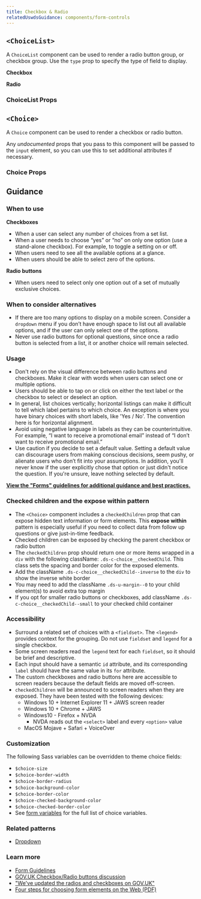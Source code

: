 ```yaml
---
title: Checkbox & Radio
relatedUswdsGuidance: components/form-controls
---
```


## `<ChoiceList>`

A `ChoiceList` component can be used to render a radio button group, or checkbox group. Use the `type` prop to specify the type of field to display.

**Checkbox**

<StorybookExample
  componentName="choiceList"
  sourceFilePath="components/ChoiceList/ChoiceList.tsx"
  storyId="components-choicelist--default-checkbox"
/>

**Radio**

<StorybookExample
  componentName="choiceList-radio"
  sourceFilePath="components/ChoiceList/ChoiceList.tsx"
  storyId="components-choicelist--default-radio"
/>

### ChoiceList Props

<PropTable componentName="ChoiceList" />

## `<Choice>`

A `Choice` component can be used to render a checkbox or radio button.

Any _undocumented_ props that you pass to this component will be passed to the `input` element, so you can use this to set additional attributes if necessary.

<StorybookExample
  componentName="choice"
  sourceFilePath="components/ChoiceList/Choice.tsx"
  storyId="components-choicelist--choice-children"
/>

### Choice Props

<PropTable componentName="Choice" />

## Guidance

### When to use

**Checkboxes**

- When a user can select any number of choices from a set list.
- When a user needs to choose “yes” or “no” on only one option (use a stand-alone checkbox). For example, to toggle a setting on or off.
- When users need to see all the available options at a glance.
- When users should be able to select zero of the options.

**Radio buttons**

- When users need to select only one option out of a set of mutually exclusive choices.

### When to consider alternatives

- If there are too many options to display on a mobile screen. Consider a `dropdown` menu if you don’t have enough space to list out all available options, and if the user can only select one of the options.
- Never use radio buttons for optional questions, since once a radio button is selected from a list, it or another choice will remain selected.

### Usage

- Don't rely on the visual difference between radio buttons and checkboxes. Make it clear with words when users can select one or multiple options.
- Users should be able to tap on or click on either the text label or the checkbox to select or deselect an option.
- In general, list choices vertically; horizontal listings can make it difficult to tell which label pertains to which choice. An exception is where you have binary choices with short labels, like 'Yes / No'. The convention here is for horizontal alignment.
- Avoid using negative language in labels as they can be counterintuitive. For example, “I want to receive a promotional email” instead of “I don’t want to receive promotional email.”
- Use caution if you decide to set a default value. Setting a default value can discourage users from making conscious decisions, seem pushy, or alienate users who don’t fit into your assumptions. In addition, you'll never know if the user explicitly chose that option or just didn't notice the question. If you're unsure, leave nothing selected by default.

**[View the "Forms" guidelines for additional guidance and best practices.](/guidelines/forms/)**

### Checked children and the expose within pattern

- The `<Choice>` component includes a `checkedChildren` prop that can expose hidden text information or form elements. This **expose within** pattern is especially useful if you need to collect data from follow up questions or give just-in-time feedback.
- Checked children can be exposed by checking the parent checkbox or radio button
- The `checkedChildren` prop should return one or more items wrapped in a `div` with the following className: `.ds-c-choice__checkedChild`. This class sets the spacing and border color for the exposed elements.
- Add the className `.ds-c-choice__checkedChild--inverse` to the `div` to show the inverse white border
- You may need to add the className `.ds-u-margin--0` to your child element(s) to avoid extra top margin
- If you opt for smaller radio buttons or checkboxes, add className `.ds-c-choice__checkedChild--small` to your checked child container

### Accessibility

- Surround a related set of choices with a `<fieldset>`. The `<legend>` provides context for the grouping. Do not use `fieldset` and `legend` for a single checkbox.
- Some screen readers read the `legend` text for each `fieldset`, so it should be brief and descriptive.
- Each input should have a semantic `id` attribute, and its corresponding `label` should have the same value in its `for` attribute.
- The custom checkboxes and radio buttons here are accessible to screen readers because the default fields are moved off-screen.
- `checkedChildren` will be announced to screen readers when they are exposed. They have been tested with the following devices:
  - Windows 10 + Internet Explorer 11 + JAWS screen reader
  - Windows 10 + Chrome + JAWS
  - Windows10 - Firefox + NVDA
    - NVDA reads out the `<select>` label and every `<option>` value
  - MacOS Mojave + Safari + VoiceOver

### Customization

The following Sass variables can be overridden to theme choice fields:

- `$choice-size`
- `$choice-border-width`
- `$choice-border-radius`
- `$choice-background-color`
- `$choice-border-color`
- `$choice-checked-background-color`
- `$choice-checked-border-color`
- See [form variables](https://github.com/CMSgov/design-system/blob/master/packages/design-system/src/styles/settings/variables/_forms.scss) for the full list of choice variables.

### Related patterns

- [Dropdown](/components/dropdown)

### Learn more

- [Form Guidelines](/guidelines/forms/)
- [GOV.UK Checkbox/Radio buttons discussion](https://paper.dropbox.com/doc/Radio-buttons-oIwWoxwBKClt5IXvDbnpF)
- ["We've updated the radios and checkboxes on GOV.UK"](https://designnotes.blog.gov.uk/2016/11/30/weve-updated-the-radios-and-checkboxes-on-gov-uk/)
- [Four steps for choosing form elements on the Web (PDF)](http://www.formsthatwork.com/files/Articles/dropdown.pdf)
